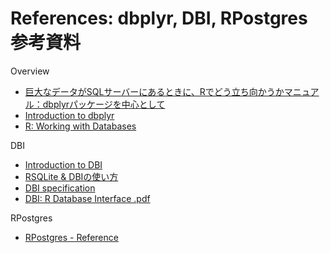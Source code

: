 # References: dbplyr, DBI, RPostgres 参考資料 {#references}
Overview

- [巨大なデータがSQLサーバーにあるときに、Rでどう立ち向かうかマニュアル：dbplyrパッケージを中心として](https://yutatoyama.github.io/note/intro_R_for_SQL.html)
- [Introduction to dbplyr](https://dbplyr.tidyverse.org/articles/dbplyr.html)
- [R: Working with Databases](https://nuitrcs.github.io/databases_workshop/r/r_databases.html)

DBI

- [Introduction to DBI](https://dbi.r-dbi.org/articles/dbi)
- [RSQLite & DBIの使い方](http://delta0726.web.fc2.com/packages/database/00_RSQLite.html)
- [DBI specification](https://dbi.r-dbi.org/articles/spec)
- [DBI: R Database Interface .pdf](https://cran.r-project.org/web/packages/DBI/DBI.pdf)

RPostgres

- [RPostgres - Reference](https://rpostgres.r-dbi.org/reference/index.html)

